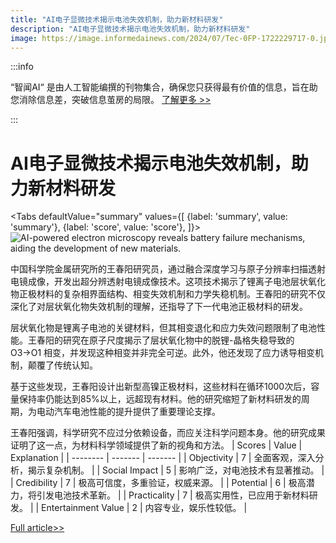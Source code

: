 ```yaml
---
title: "AI电子显微技术揭示电池失效机制，助力新材料研发"
description: "AI电子显微技术揭示电池失效机制，助力新材料研发"
image: https://image.informedainews.com/2024/07/Tec-0FP-1722229717-0.jpg
---
```



:::info

“智闻AI“ 是由人工智能编撰的刊物集合，确保您只获得最有价值的信息，旨在助您消除信息差，突破信息茧房的局限。  [了解更多 >>](/)

:::

# AI电子显微技术揭示电池失效机制，助力新材料研发


<Tabs
	defaultValue="summary"
	values={[
	{label: 'summary', value: 'summary'},
	{label: 'score', value: 'score'},
]}>
<TabItem value="summary">
<img
  src="https://image.informedainews.com/2024/07/Tec-0FP-1722229717-0.jpg"
  alt="AI-powered electron microscopy reveals battery failure mechanisms, aiding the development of new materials."
/>



中国科学院金属研究所的王春阳研究员，通过融合深度学习与原子分辨率扫描透射电镜成像，开发出超分辨透射电镜成像技术。这项技术揭示了锂离子电池层状氧化物正极材料的复杂相界面结构、相变失效机制和力学失稳机制。王春阳的研究不仅深化了对层状氧化物失效机制的理解，还指导了下一代电池正极材料的研发。

层状氧化物是锂离子电池的关键材料，但其相变退化和应力失效问题限制了电池性能。王春阳的研究在原子尺度揭示了层状氧化物中的脱锂-晶格失稳导致的 O3→O1 相变，并发现这种相变并非完全可逆。此外，他还发现了应力诱导相变机制，颠覆了传统认知。

基于这些发现，王春阳设计出新型高镍正极材料，这些材料在循环1000次后，容量保持率仍能达到85%以上，远超现有材料。他的研究缩短了新材料研发的周期，为电动汽车电池性能的提升提供了重要理论支撑。

王春阳强调，科学研究不应过分依赖设备，而应关注科学问题本身。他的研究成果证明了这一点，为材料科学领域提供了新的视角和方法。
</TabItem>
<TabItem value="score">
	| Scores     | Value   | Explanation |
	| -------- | ------- | ------- |
	| Objectivity  | 7    | 全面客观，深入分析，揭示复杂机制。    |
	| Social Impact | 5     | 影响广泛，对电池技术有显著推动。    |
	| Credibility    | 7    | 极高可信度，多重验证，权威来源。    |
	| Potential    | 6    | 极高潜力，将引发电池技术革新。    |
	| Practicality    | 7    | 极高实用性，已应用于新材料研发。    |
	| Entertainment Value    | 2    | 内容专业，娱乐性较低。    |
</TabItem>
</Tabs>

[Full article>>](https://www.mittrchina.com/news/detail/13585)
